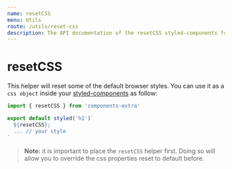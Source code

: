 ```yaml
---
name: resetCSS
menu: Utils
route: /utils/reset-css
description: The API documentation of the resetCSS styled-components function.
---
```


# resetCSS

This helper will reset some of the default browser styles. You can use it as a `css object` inside your [styled-components](https://styled-components.com/) as follow:

```jsx
import { resetCSS } from 'components-extra'

export default styled('h1')`
  ${resetCSS};
  ... // your style
`
```

> **Note:** it is important to place the `resetCSS` helper first. Doing so will allow you to override the css properties reset to default before.